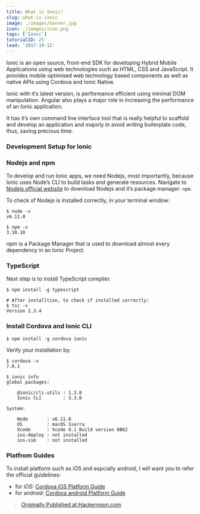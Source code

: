 ```yaml
---
title: What is Ionic?
slug: what-is-ionic
image: ./images/banner.jpg
icon: ./images/icon.png
tags: ['Ionic']
tutorialID: 25
lead: '2017-10-12'
---
```


Ionic is an open source, front-end SDK for developing Hybrid Mobile Applications using web technologies such as HTML, CSS and JavaScript. It provides mobile optimised web technology based components as well as native APIs using Cordova and Ionic Native.

Ionic with it’s latest version, is performance efficient using minimal DOM manipulation. Angular also plays a major role in increasing the performance of an Ionic application.

It has it’s own command line interface tool that is really helpful to scaffold and develop an application and majorly in avoid writing boilerplate code, thus, saving precious time.

### Development Setup for Ionic

### Nodejs and npm

To develop and run Ionic apps, we need Nodejs, most importantly, because Ionic uses Node’s CLI to build tasks and generate resources. Navigate to [Nodejs official website](https://nodejs.org/) to download Nodejs and it’s package manager: `npm`.

To check of Nodejs is installed correctly, in your terminal window:

```shell
$ node -v
v6.11.0

$ npm -v
3.10.10
```

npm is a Package Manager that is used to download almost every dependency in an Ionic Project.

### TypeScript

Next step is to install TypeScript compiler.

```shell
$ npm install -g typescript

# After installtion, to check if installed correctly:
$ tsc -v
Version 2.3.4
```

### Install Cordova and Ionic CLI

```shell
$ npm install -g cordova ionic
```

Verify your installation by:

```shell
$ cordova -v
7.0.1

$ ionic info
global packages:

    @ionic/cli-utils : 1.3.0
    Ionic CLI        : 3.3.0

System:

    Node       : v6.11.0
    OS         : macOS Sierra
    Xcode      : Xcode 8.1 Build version 8B62
    ios-deploy : not installed
    ios-sim    : not installed
```

### Platfrom Guides

To install platform such as iOS and espcially android, I will want you to refer the official guidelines:

- for iOS: [Cordova iOS Platform Guide](https://cordova.apache.org/docs/en/latest/guide/platforms/ios/)
- for android: [Cordova android Platform Guide](https://cordova.apache.org/docs/en/latest/guide/platforms/android/)

> [Originally Published at Hackernoon.com](https://medium.com/hackernoon/what-is-ionic-c1da6eab0d8a)
